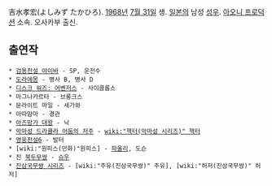 吉水孝宏(よしみず たかひろ). [[1968년]] [[7월 31일]] 생. [[일본]]의 남성 [[성우]]. [[아오니 프로덕션]] 소속.
오사카부 출신.

== 출연작 ==
 * [[검용전설 야이바]] - SP, 운전수
 * [[도라에몽]] - 병사 B, 병사 D
 * [[디스크 워즈: 어벤저스]] - 사이클롭스
 * 마그나카르타 - 브롱크스
 * 문라이트 마일 - 세가와
 * 아따맘마 - 경관
 * [[아즈망가 대왕]] - 낙
 * [[악마성 드라큘라 어둠의 저주]] - [[wiki:"헥터(악마성 시리즈)" 헥터]]
 * [[영웅전설6]] - 발터
 * [wiki:"원피스(만화)"원피스] - [[파울리]], 도슨
 * 진 [[북두무쌍]] - [[슈우]]
 * [[진삼국무쌍 시리즈]] - [wiki:"주유(진삼국무쌍)" 주유], [wiki:"허저(진삼국무쌍)" 허저]
